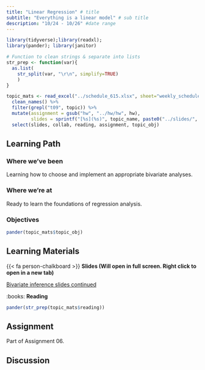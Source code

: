 ```yaml
---
title: "Linear Regression" # title 
subtitle: "Everything is a linear model" # sub title
description: "10/24 - 10/26" #date range
---
```


```r
library(tidyverse);library(readxl); 
library(pander); library(janitor)

# Function to clean strings & separate into lists
str_prep <- function(var){
  as.list(
    str_split(var, "\r\n", simplify=TRUE)
    )
}

topic_mats <- read_excel("../schedule_615.xlsx", sheet="weekly_schedule") %>%
  clean_names() %>% 
  filter(grepl("t09", topic)) %>%
  mutate(assignment = gsub("hw", "../hw/hw", hw), 
         slides = sprintf("[%s](%s)", topic_name, paste0("../slides/", lecture, ".html"))) %>% 
  select(slides, collab, reading, assignment, topic_obj)
```

## Learning Path

### Where we've been
Learning how to choose and implement an appropriate bivariate analyses. 

### Where we're at
Ready to learn the foundations of regression analysis.


### Objectives

```r
pander(topic_mats$topic_obj)
```


## Learning Materials

{{< fa person-chalkboard >}}  **Slides (Will open in full screen. Right click to open in a new tab)**

[Bivariate inference slides continued](https://math615.netlify.app/slides/lec08-bivariate_modeling.html#/simple-linear-regression)


:books:  **Reading** 

```r
pander(str_prep(topic_mats$reading))
```

## Assignment

Part of Assignment 06.

## Discussion


